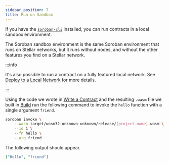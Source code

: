 ```yaml
---
sidebar_position: 7
title: Run on Sandbox
---
```


If you have the [`soroban-cli`] installed, you can run contracts in a local sandbox environment.

The Soroban sandbox environment is the same Soroban environment that runs on Stellar networks, but it runs without nodes, and without the other features you find on a Stellar network.

:::info 

It's also possible to run a contract on a fully featured local network. See [Deploy to a Local Network] for more details. 

:::

Using the code we wrote in [Write a Contract] and the resulting `.wasm` file we built in [Build] run the following command to invoke the `hello` function with a single argument `friend`.

```sh
soroban invoke \
    --wasm target/wasm32-unknown-unknown/release/[project-name].wasm \
    --id 1 \
    --fn hello \
    --arg friend
```

The following output should appear.

```json
["Hello", "friend"]
```

[Write a Contract]: write-a-contract
[Deploy to a Local Network]: ../getting-started/deploy-to-a-local-network
[Build]: build
[`soroban-cli`]: ../getting-started/setup#install-the-soroban-cli

